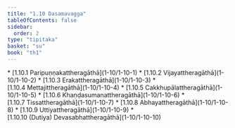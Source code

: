 ```yaml
---
title: "1.10 Dasamavagga"
tableOfContents: false
sidebar:
  order: 2
type: "tipitaka"
basket: "su"
book: "th1"
---
```



<DynamicBreadcrumb />



<TableOfContents book="th1" section="1.10">
* [1.10.1 Paripuṇṇakattheragāthā](1-10/1-10-1)
* [1.10.2 Vijayattheragāthā](1-10/1-10-2)
* [1.10.3 Erakattheragāthā](1-10/1-10-3)
* [1.10.4 Mettajittheragāthā](1-10/1-10-4)
* [1.10.5 Cakkhupālattheragāthā](1-10/1-10-5)
* [1.10.6 Khaṇḍasumanattheragāthā](1-10/1-10-6)
* [1.10.7 Tissattheragāthā](1-10/1-10-7)
* [1.10.8 Abhayattheragāthā](1-10/1-10-8)
* [1.10.9 Uttiyattheragāthā](1-10/1-10-9)
* [1.10.10 (Dutiya) Devasabhattheragāthā](1-10/1-10-10)
</TableOfContents>